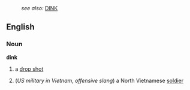 :''see also:'' [[DINK]]
==English==
===Noun===
'''dink'''
#{{tennis}} a [[drop shot]]
#(''US military in Vietnam'', ''offensive slang'') a North Vietnamese [[soldier]]